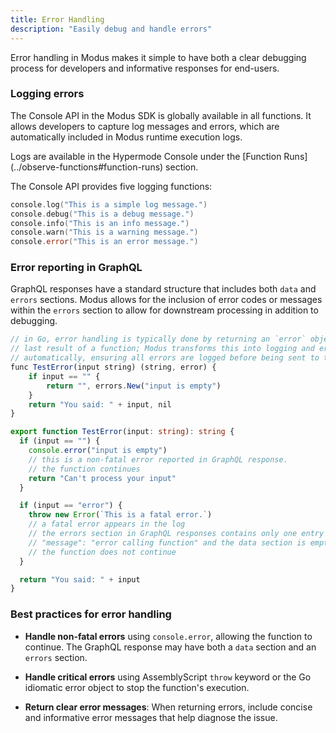 ```yaml
---
title: Error Handling
description: "Easily debug and handle errors"
---
```


Error handling in Modus makes it simple to have both a clear debugging process for developers and
informative responses for end-users.

### Logging errors

The Console API in the Modus SDK is globally available in all functions. It allows developers to
capture log messages and errors, which are automatically included in Modus runtime execution logs.

<Tip>
  Logs are available in the Hypermode Console under the [Function
  Runs](../observe-functions#function-runs) section.
</Tip>

The Console API provides five logging functions:

```go
console.log("This is a simple log message.")
console.debug("This is a debug message.")
console.info("This is an info message.")
console.warn("This is a warning message.")
console.error("This is an error message.")
```

### Error reporting in GraphQL

GraphQL responses have a standard structure that includes both `data` and `errors` sections. Modus
allows for the inclusion of error codes or messages within the `errors` section to allow for
downstream processing in addition to debugging.

<CodeGroup>

```ts Go
// in Go, error handling is typically done by returning an `error` object as the
// last result of a function; Modus transforms this into logging and error handling
// automatically, ensuring all errors are logged before being sent to the response
func TestError(input string) (string, error) {
    if input == "" {
        return "", errors.New("input is empty")
    }
    return "You said: " + input, nil
}
```

```ts AssemblyScript
export function TestError(input: string): string {
  if (input == "") {
    console.error("input is empty")
    // this is a non-fatal error reported in GraphQL response.
    // the function continues
    return "Can't process your input"
  }

  if (input == "error") {
    throw new Error(`This is a fatal error.`)
    // a fatal error appears in the log
    // the errors section in GraphQL responses contains only one entry with
    // "message": "error calling function" and the data section is empty
    // the function does not continue
  }

  return "You said: " + input
}
```

</CodeGroup>

### Best practices for error handling

- **Handle non-fatal errors** using `console.error`, allowing the function to continue. The GraphQL
  response may have both a `data` section and an `errors` section.

- **Handle critical errors** using AssemblyScript `throw` keyword or the Go idiomatic error object
  to stop the function's execution.

- **Return clear error messages**: When returning errors, include concise and informative error
  messages that help diagnose the issue.
